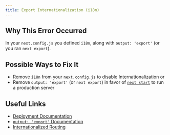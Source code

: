 ```yaml
---
title: Export Internationalization (i18n)
---
```


## Why This Error Occurred

In your `next.config.js` you defined `i18n`, along with `output: 'export'` (or you ran `next export`).

## Possible Ways to Fix It

- Remove `i18n` from your `next.config.js` to disable Internationalization or
- Remove `output: 'export'` (or `next export`) in favor of [`next start`](/docs/pages/api-reference/cli/next#next-start-options) to run a production server

## Useful Links

- [Deployment Documentation](/docs/pages/building-your-application/deploying)
- [`output: 'export'` Documentation](/docs/pages/guides/static-exports)
- [Internationalized Routing](/docs/pages/building-your-application/routing/internationalization)
